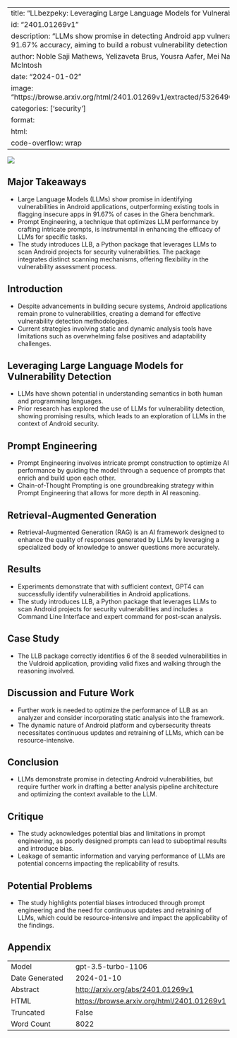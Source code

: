 
---
title: "LLbezpeky: Leveraging Large Language Models for Vulnerability Detection"
id: "2401.01269v1"
description: "LLMs show promise in detecting Android app vulnerabilities with 91.67% accuracy, aiming to build a robust vulnerability detection system."
author: Noble Saji Mathews, Yelizaveta Brus, Yousra Aafer, Mei Nagappan, Shane McIntosh
date: "2024-01-02"
image: "https://browse.arxiv.org/html/2401.01269v1/extracted/5326490/exp_arch.png"
categories: ['security']
format:
  html:
    code-overflow: wrap
---

![](https://browse.arxiv.org/html/2401.01269v1/extracted/5326490/exp_arch.png)

## Major Takeaways
- Large Language Models (LLMs) show promise in identifying vulnerabilities in Android applications, outperforming existing tools in flagging insecure apps in 91.67% of cases in the Ghera benchmark.
- Prompt Engineering, a technique that optimizes LLM performance by crafting intricate prompts, is instrumental in enhancing the efficacy of LLMs for specific tasks.
- The study introduces LLB, a Python package that leverages LLMs to scan Android projects for security vulnerabilities. The package integrates distinct scanning mechanisms, offering flexibility in the vulnerability assessment process.

## Introduction
- Despite advancements in building secure systems, Android applications remain prone to vulnerabilities, creating a demand for effective vulnerability detection methodologies.
- Current strategies involving static and dynamic analysis tools have limitations such as overwhelming false positives and adaptability challenges.

## Leveraging Large Language Models for Vulnerability Detection
- LLMs have shown potential in understanding semantics in both human and programming languages.
- Prior research has explored the use of LLMs for vulnerability detection, showing promising results, which leads to an exploration of LLMs in the context of Android security.

## Prompt Engineering
- Prompt Engineering involves intricate prompt construction to optimize AI performance by guiding the model through a sequence of prompts that enrich and build upon each other.
- Chain-of-Thought Prompting is one groundbreaking strategy within Prompt Engineering that allows for more depth in AI reasoning.

## Retrieval-Augmented Generation
- Retrieval-Augmented Generation (RAG) is an AI framework designed to enhance the quality of responses generated by LLMs by leveraging a specialized body of knowledge to answer questions more accurately.

## Results
- Experiments demonstrate that with sufficient context, GPT4 can successfully identify vulnerabilities in Android applications.
- The study introduces LLB, a Python package that leverages LLMs to scan Android projects for security vulnerabilities and includes a Command Line Interface and expert command for post-scan analysis.

## Case Study
- The LLB package correctly identifies 6 of the 8 seeded vulnerabilities in the Vuldroid application, providing valid fixes and walking through the reasoning involved.

## Discussion and Future Work
- Further work is needed to optimize the performance of LLB as an analyzer and consider incorporating static analysis into the framework.
- The dynamic nature of Android platform and cybersecurity threats necessitates continuous updates and retraining of LLMs, which can be resource-intensive.

## Conclusion
- LLMs demonstrate promise in detecting Android vulnerabilities, but require further work in drafting a better analysis pipeline architecture and optimizing the context available to the LLM.

## Critique
- The study acknowledges potential bias and limitations in prompt engineering, as poorly designed prompts can lead to suboptimal results and introduce bias.
- Leakage of semantic information and varying performance of LLMs are potential concerns impacting the replicability of results.

## Potential Problems
- The study highlights potential biases introduced through prompt engineering and the need for continuous updates and retraining of LLMs, which could be resource-intensive and impact the applicability of the findings.

## Appendix

|          |          |
|----------|----------|
| Model     | gpt-3.5-turbo-1106       |
| Date Generated     | 2024-01-10       |
| Abstract | [http://arxiv.org/abs/2401.01269v1](http://arxiv.org/abs/2401.01269v1)        |
| HTML     | [https://browse.arxiv.org/html/2401.01269v1](https://browse.arxiv.org/html/2401.01269v1)       |
| Truncated       | False       |
| Word Count       | 8022       |